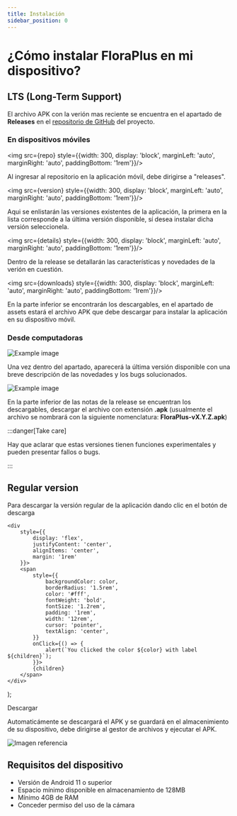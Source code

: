 ```yaml
---
title: Instalación
sidebar_position: 0
---
```


# ¿Cómo instalar FloraPlus en mi dispositivo?

## LTS (Long-Term Support)
El archivo APK con la verión mas reciente se encuentra en el apartado de **Releases** en el [repositorio de GitHub](https://github.com/VicDel05/FloraPlus) del proyecto.

### En dispositivos móviles
<img src={repo} style={{width: 300, display: 'block', marginLeft: 'auto', marginRight: 'auto', paddingBottom: '1rem'}}/>

Al ingresar al repositorio en la aplicación móvil, debe dirigirse a "releases".

<img src={version} style={{width: 300, display: 'block', marginLeft: 'auto', marginRight: 'auto', paddingBottom: '1rem'}}/>

Aqui se enlistarán las versiones existentes de la aplicación, la primera en la lista corresponde a la última versión disponible, sí desea instalar dicha versión seleccionela.

<img src={details} style={{width: 300, display: 'block', marginLeft: 'auto', marginRight: 'auto', paddingBottom: '1rem'}}/>

Dentro de la release se detallarán las características y novedades de la verión en cuestión.

<img src={downloads} style={{width: 300, display: 'block', marginLeft: 'auto', marginRight: 'auto', paddingBottom: '1rem'}}/>

En la parte inferior se encontrarán los descargables, en el apartado de assets estará el archivo APK que debe descargar para instalar la aplicación en su dispositivo móvil.

### Desde computadoras

![Example image](../../static/img/releases_repo.png)

Una vez dentro del apartado, aparecerá la última versión disponible con una breve descripción de las novedades y los bugs solucionados. 

![Example image](../../static/img/lts_repo.png)

En la parte inferior de las notas de la release se encuentran los descargables, descargar el archivo con extensión **.apk** (usualmente el archivo se nombrará con la siguiente nomenclatura: **FloraPlus-vX.Y.Z.apk**)

:::danger[Take care]

Hay que aclarar que estas versiones tienen funciones experimentales y pueden presentar fallos o bugs.

:::

## Regular version
Para descargar la versión regular de la aplicación dando clic en el botón de descarga

    <div 
        style={{
            display: 'flex',
            justifyContent: 'center',
            alignItems: 'center',
            margin: '1rem'
        }}>
        <span
            style={{
                backgroundColor: color,
                borderRadius: '1.5rem',
                color: '#fff',
                fontWeight: 'bold',
                fontSize: '1.2rem',
                padding: '1rem',
                width: '12rem',
                cursor: 'pointer',
                textAlign: 'center',
            }}
            onClick={() => {
                alert(`You clicked the color ${color} with label ${children}`);
            }}>
            {children}
        </span>
    </div>
);

<Btndownload color="#00cdac">Descargar</Btndownload>

Automaticámente se descargará el APK y se guardará en el almacenimiento de su dispositivo, debe dirigirse al gestor de archivos y ejecutar el APK.

![Imagen referencia](../../static/img/docusaurus-social-card.jpg)

## Requisitos del dispositivo

- Versión de Android 11 o superior
- Espacio mínimo disponible en almacenamiento de 128MB
- Mínimo 4GB de RAM
- Conceder permiso del uso de la cámara